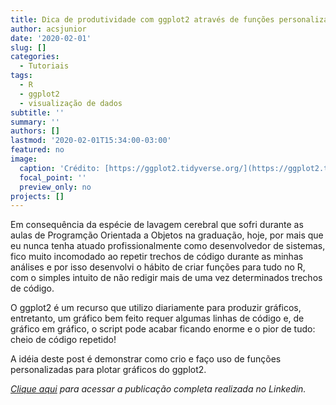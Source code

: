 ```yaml
---
title: Dica de produtividade com ggplot2 através de funções personalizadas
author: acsjunior
date: '2020-02-01'
slug: []
categories:
  - Tutoriais
tags:
  - R
  - ggplot2
  - visualização de dados
subtitle: ''
summary: ''
authors: []
lastmod: '2020-02-01T15:34:00-03:00'
featured: no
image:
  caption: 'Crédito: [https://ggplot2.tidyverse.org/](https://ggplot2.tidyverse.org/)'
  focal_point: ''
  preview_only: no
projects: []
---
```


Em consequência da espécie de lavagem cerebral que sofri durante as aulas de Programção Orientada a Objetos na graduação, hoje, por mais que eu nunca tenha atuado profissionalmente como desenvolvedor de sistemas, fico muito incomodado ao repetir trechos de código durante as minhas análises e por isso desenvolvi o hábito de criar funções para tudo no R, com o simples intuito de não redigir mais de uma vez determinados trechos de código.

O ggplot2 é um recurso que utilizo diariamente para produzir gráficos, entretanto, um gráfico bem feito requer algumas linhas de código e, de gráfico em gráfico, o script pode acabar ficando enorme e o pior de tudo: cheio de código repetido!

A idéia deste post é demonstrar como crio e faço uso de funções personalizadas para plotar gráficos do ggplot2.

*[Clique aqui](https://www.linkedin.com/pulse/dica-de-produtividade-com-ggplot2-através-funções-da-silva-júnior/) para acessar a publicação completa realizada no Linkedin.*
